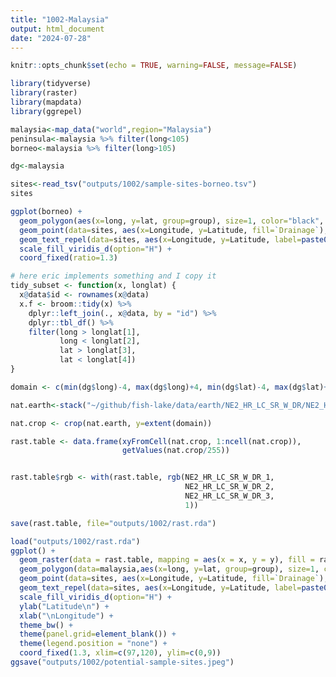 ```yaml
---
title: "1002-Malaysia"
output: html_document
date: "2024-07-28"
---
```


```r
knitr::opts_chunk$set(echo = TRUE, warning=FALSE, message=FALSE)
```


```r
library(tidyverse)
library(raster)
library(mapdata)
library(ggrepel)
```

```r
malaysia<-map_data("world",region="Malaysia")
peninsula<-malaysia %>% filter(long<105)
borneo<-malaysia %>% filter(long>105)

dg<-malaysia
```

```r
sites<-read_tsv("outputs/1002/sample-sites-borneo.tsv")
sites
```

```r
ggplot(borneo) +
  geom_polygon(aes(x=long, y=lat, group=group), size=1, color="black", fill="NA", linewidth=0.5) +
  geom_point(data=sites, aes(x=Longitude, y=Latitude, fill=`Drainage`), pch=21, alpha=0.75) +
  geom_text_repel(data=sites, aes(x=Longitude, y=Latitude, label=paste0(Drainage,"\n",Location))) +
  scale_fill_viridis_d(option="H") + 
  coord_fixed(ratio=1.3)

```




```r
# here eric implements something and I copy it
tidy_subset <- function(x, longlat) {
  x@data$id <- rownames(x@data)
  x.f <- broom::tidy(x) %>%
    dplyr::left_join(., x@data, by = "id") %>%
    dplyr::tbl_df() %>%
    filter(long > longlat[1],
           long < longlat[2],
           lat > longlat[3],
           lat < longlat[4])
}

```

```r
domain <- c(min(dg$long)-4, max(dg$long)+4, min(dg$lat)-4, max(dg$lat)+4)
```


```r
nat.earth<-stack("~/github/fish-lake/data/earth/NE2_HR_LC_SR_W_DR/NE2_HR_LC_SR_W_DR.tif")

nat.crop <- crop(nat.earth, y=extent(domain))

rast.table <- data.frame(xyFromCell(nat.crop, 1:ncell(nat.crop)),
                         getValues(nat.crop/255))


rast.table$rgb <- with(rast.table, rgb(NE2_HR_LC_SR_W_DR_1,
                                       NE2_HR_LC_SR_W_DR_2,
                                       NE2_HR_LC_SR_W_DR_3,
                                       1))

save(rast.table, file="outputs/1002/rast.rda")
```




```r
load("outputs/1002/rast.rda")
ggplot() +
  geom_raster(data = rast.table, mapping = aes(x = x, y = y), fill = rast.table$rgb, interpolate = TRUE)  +
  geom_polygon(data=malaysia,aes(x=long, y=lat, group=group), size=1, color="black", fill="NA", linewidth=0.25) +
  geom_point(data=sites, aes(x=Longitude, y=Latitude, fill=`Drainage`), pch=21, alpha=0.75, cex=5) +
  geom_text_repel(data=sites, aes(x=Longitude, y=Latitude, label=paste0(Drainage,"\n",Location)), size=3) +
  scale_fill_viridis_d(option="H") + 
  ylab("Latitude\n") +
  xlab("\nLongitude") +
  theme_bw() +
  theme(panel.grid=element_blank()) +
  theme(legend.position = "none") +
  coord_fixed(1.3, xlim=c(97,120), ylim=c(0,9))
ggsave("outputs/1002/potential-sample-sites.jpeg")
```

